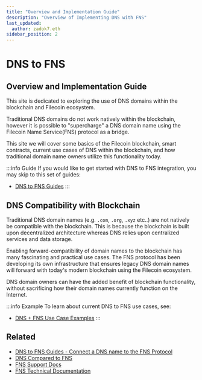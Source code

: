 ```yaml
---
title: "Overview and Implementation Guide"
description: "Overview of Implementing DNS with FNS"
last_updated:
  author: zadok7.eth
sidebar_position: 2
---
```


# DNS to FNS
## Overview and Implementation Guide

This site is dedicated to exploring the use of DNS domains within the blockchain and Filecoin ecosystem.

Traditional DNS domains do not work natively within the blockchain, however it is possible to "supercharge" a DNS domain name using the Filecoin Name Service(FNS) protocol as a bridge.

This site we will cover some basics of the Filecoin blockchain, smart contracts, current use cases of DNS within the blockchain, and how traditional domain name owners utilize this functionality today.

:::info Guide
If you would like to get started with DNS to FNS integration, you may skip to this set of guides:
 - [DNS to FNS Guides](/dnstoens/importguide)
:::

## DNS Compatibility with Blockchain

Traditional DNS domain names (e.g. `.com`, `.org`, `.xyz` etc..) are not natively be compatible with the blockchain. This is because the blockchain is built upon decentralized architecture whereas DNS relies upon centralized services and data storage.

Enabling forward-compatibility of domain names to the blockchain has many fascinating and practical use cases. The FNS protocol has been developing its own infrastructure that ensures legacy DNS domain names will forward with today's modern blockchain using the Filecoin ecosystem.

DNS domain owners can have the added benefit of blockchain functionality, without sacrificing how their domain names currently function on the Internet. 

:::info Example
To learn about current DNS to FNS use cases, see:
 - [DNS + FNS Use Case Examples](/dnstoens/importguide/)
:::

## Related

* [DNS to FNS Guides - Connect a DNS name to the FNS Protocol](/dnstoens/importguide/connect-dns-to-ens)
* [DNS Compared to FNS](/dnstoens/intro/introduction)
* [FNS Support Docs](https://support.ens.domains)
* [FNS Technical Documentation](https://docs.ens.domains)
